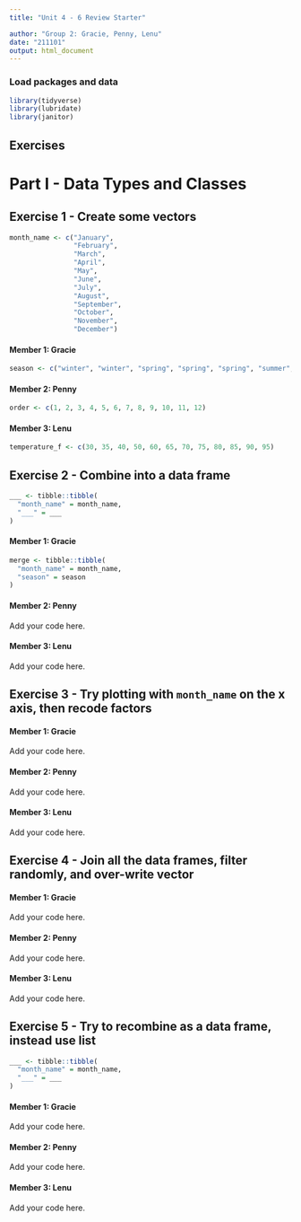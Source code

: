 ```yaml
---
title: "Unit 4 - 6 Review Starter"

author: "Group 2: Gracie, Penny, Lenu"
date: "211101"
output: html_document
---
```


### Load packages and data

```r
library(tidyverse) 
library(lubridate)
library(janitor)
```

## Exercises

# Part I - Data Types and Classes

## Exercise 1 - Create some vectors

```r
month_name <- c("January", 
                "February",
                "March",
                "April",
                "May",
                "June",
                "July",
                "August",
                "September",
                "October",
                "November",
                "December")
```

#### Member 1: Gracie


```r
season <- c("winter", "winter", "spring", "spring", "spring", "summer", "summer", "summer", "fall", "fall", "fall", "winter")
```

#### Member 2: Penny


```r
order <- c(1, 2, 3, 4, 5, 6, 7, 8, 9, 10, 11, 12)
```

#### Member 3: Lenu

```r
temperature_f <- c(30, 35, 40, 50, 60, 65, 70, 75, 80, 85, 90, 95)

```



## Exercise 2 - Combine into a data frame

```r
___ <- tibble::tibble(
  "month_name" = month_name,
  "___" = ___
)
```

#### Member 1: Gracie

```r
merge <- tibble::tibble(
  "month_name" = month_name,
  "season" = season
)
```

#### Member 2: Penny

Add your code here.

#### Member 3: Lenu

Add your code here.


## Exercise 3 - Try plotting with `month_name` on the x axis, then recode factors

#### Member 1: Gracie

Add your code here.

#### Member 2: Penny

Add your code here.

#### Member 3: Lenu

Add your code here.

## Exercise 4 - Join all the data frames, filter randomly, and over-write vector

#### Member 1: Gracie

Add your code here.

#### Member 2: Penny

Add your code here.

#### Member 3: Lenu

Add your code here.

## Exercise 5 - Try to recombine as a data frame, instead use list

```r
___ <- tibble::tibble(
  "month_name" = month_name,
  "___" = ___
)
```

#### Member 1: Gracie

Add your code here.

#### Member 2: Penny

Add your code here.

#### Member 3: Lenu

Add your code here.
